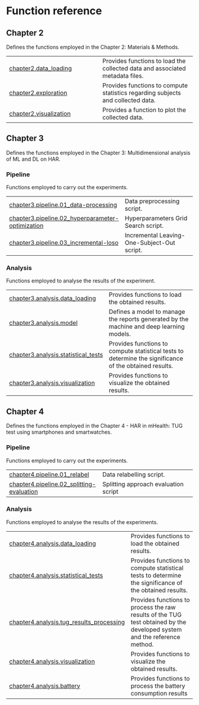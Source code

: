# Function reference {.doc .doc-index}

## Chapter 2

Defines the functions employed in the Chapter 2: Materials & Methods.

| | |
| --- | --- |
| [chapter2.data_loading](chapter2.data_loading.qmd#libs.chapter2.data_loading) | Provides functions to load the collected data and associated metadata files. |
| [chapter2.exploration](chapter2.exploration.qmd#libs.chapter2.exploration) | Provides functions to compute statistics regarding subjects and collected data. |
| [chapter2.visualization](chapter2.visualization.qmd#libs.chapter2.visualization) | Provides a function to plot the collected data. |

## Chapter 3

Defines the functions employed in the Chapter 3: Multidimensional analysis of ML and DL on HAR.

### Pipeline

Functions employed to carry out the experiments.

| | |
| --- | --- |
| [chapter3.pipeline.01_data-processing](chapter3.pipeline.01_data-processing.qmd#libs.chapter3.pipeline.01_data-processing) | Data preprocessing script. |
| [chapter3.pipeline.02_hyperparameter-optimization](chapter3.pipeline.02_hyperparameter-optimization.qmd#libs.chapter3.pipeline.02_hyperparameter-optimization) | Hyperparameters Grid Search script. |
| [chapter3.pipeline.03_incremental-loso](chapter3.pipeline.03_incremental-loso.qmd#libs.chapter3.pipeline.03_incremental-loso) | Incremental Leaving-One-Subject-Out script. |

### Analysis

Functions employed to analyse the results of the experiment.

| | |
| --- | --- |
| [chapter3.analysis.data_loading](chapter3.analysis.data_loading.qmd#libs.chapter3.analysis.data_loading) | Provides functions to load the obtained results. |
| [chapter3.analysis.model](chapter3.analysis.model.qmd#libs.chapter3.analysis.model) | Defines a model to manage the reports generated by the machine and deep learning models. |
| [chapter3.analysis.statistical_tests](chapter3.analysis.statistical_tests.qmd#libs.chapter3.analysis.statistical_tests) | Provides functions to compute statistical tests to determine the significance of the obtained results. |
| [chapter3.analysis.visualization](chapter3.analysis.visualization.qmd#libs.chapter3.analysis.visualization) | Provides functions to visualize the obtained results. |

## Chapter 4

Defines the functions employed in the Chapter 4 - HAR in mHealth: TUG test using smartphones and smartwatches.

### Pipeline

Functions employed to carry out the experiments.

| | |
| --- | --- |
| [chapter4.pipeline.01_relabel](chapter4.pipeline.01_relabel.qmd#libs.chapter4.pipeline.01_relabel) | Data relabelling script. |
| [chapter4.pipeline.02_splitting-evaluation](chapter4.pipeline.02_splitting-evaluation.qmd#libs.chapter4.pipeline.02_splitting-evaluation) | Splitting approach evaluation script |

### Analysis

Functions employed to analyse the results of the experiments.

| | |
| --- | --- |
| [chapter4.analysis.data_loading](chapter4.analysis.data_loading.qmd#libs.chapter4.analysis.data_loading) | Provides functions to load the obtained results. |
| [chapter4.analysis.statistical_tests](chapter4.analysis.statistical_tests.qmd#libs.chapter4.analysis.statistical_tests) | Provides functions to compute statistical tests to determine the significance of the obtained results. |
| [chapter4.analysis.tug_results_processing](chapter4.analysis.tug_results_processing.qmd#libs.chapter4.analysis.tug_results_processing) | Provides functions to process the raw results of the TUG test obtained by the developed system and the reference method. |
| [chapter4.analysis.visualization](chapter4.analysis.visualization.qmd#libs.chapter4.analysis.visualization) | Provides functions to visualize the obtained results. |
| [chapter4.analysis.battery](chapter4.analysis.battery.qmd#libs.chapter4.analysis.battery) | Provides functions to process the battery consumption results |